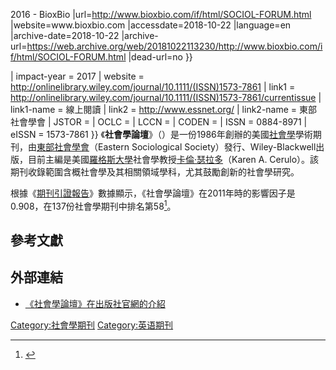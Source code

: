 {{Infobox journal
| italic title = force
| title = 社會學論壇<br>Sociological Forum
| cover = 
| editor = Karen A. Cerulo
| discipline = [[社會學|社會學]]
| language= 英語
| former_names = 
| abbreviation = Sociol. Forum 
| publisher = [[東部社會學會|東部社會學會]]（Eastern Sociological Society）發行，Wiley-Blackwell出版
| country = 
| frequency = 季刊，每年4次
| history = 1986年－現在
| openaccess = 
| license = 
| impact = 1.62<ref>{{cite web |title=Sociological Forum Journal Impact IF 2018{{!}}2017{{!}}2016 - BioxBio |url=http://www.bioxbio.com/if/html/SOCIOL-FORUM.html |website=www.bioxbio.com |accessdate=2018-10-22 |language=en |archive-date=2018-10-22 |archive-url=https://web.archive.org/web/20181022113230/http://www.bioxbio.com/if/html/SOCIOL-FORUM.html |dead-url=no }}</ref>
| impact-year = 2017
| website = http://onlinelibrary.wiley.com/journal/10.1111/(ISSN)1573-7861
| link1 = http://onlinelibrary.wiley.com/journal/10.1111/(ISSN)1573-7861/currentissue
| link1-name = 線上閱讀
| link2 = http://www.essnet.org/
| link2-name = 東部社會學會
| JSTOR = 
| OCLC = 
| LCCN = 
| CODEN = 
| ISSN = 0884-8971
| eISSN = 1573-7861
}}
《'''社會學論壇'''》（''{{lang|en|Sociological Forum}}''）是一份1986年創辦的美國[[社會學|社會學]]學術期刊，由[[東部社會學會|東部社會學會]]（Eastern Sociological Society）發行、Wiley-Blackwell出版，目前主編是美國[[羅格斯大學|羅格斯大學]]社會學教授[[卡倫·瑟拉多|卡倫·瑟拉多]]（Karen A. Cerulo）。該期刊收錄範圍含概社會學及其相關領域學科，尤其鼓勵創新的社會學研究。

根據《[[期刊引證報告|期刊引證報告]]》數據顯示，《社會學論壇》在2011年時的影響因子是0.908，在137份社會學期刊中排名第58<ref name=WoS>{{cite book |year=2012 |chapter=Journals Ranked by Impact: Sociology |title=2011 Journal Citation Reports |publisher=[[湯森路透|Thomson Reuters]] |edition=Social Sciences |accessdate=2012-08-10 |series=Web of Science |language=en |postscript=.}}</ref>。

== 參考文獻 ==
{{reflist}}

== 外部連結 ==
* [http://onlinelibrary.wiley.com/journal/10.1111/%28ISSN%291573-7861 《社會學論壇》在出版社官網的介紹] {{Wayback|url=http://onlinelibrary.wiley.com/journal/10.1111/%28ISSN%291573-7861 |date=20130512124310 }} {{en}}
{{Sociology-stub}}
[[Category:社會學期刊|Category:社會學期刊]]
[[Category:英语期刊|Category:英语期刊]]